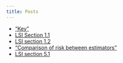 ```yaml
---
title: Posts
---
```


- ["Key"](2018-05-09-notation-key.html)
- [LSI Section 1.1](2018-05-10-lsi-1-1.html)
- [LSI section 1.2](2018-05-11-lsi-1-2.html)
- ["Comparison of risk between estimators"](2018-07-10-risk-diff-js.html)
- [LSI section 5.1](2018-07-17-lsi-5-1.html)
